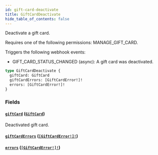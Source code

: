 ```yaml
---
id: gift-card-deactivate
title: GiftCardDeactivate
hide_table_of_contents: false
---
```


Deactivate a gift card.

Requires one of the following permissions: MANAGE_GIFT_CARD.

Triggers the following webhook events:

- GIFT_CARD_STATUS_CHANGED (async): A gift card was deactivated.

```graphql
type GiftCardDeactivate {
  giftCard: GiftCard
  giftCardErrors: [GiftCardError!]!
  errors: [GiftCardError!]!
}
```

### Fields

#### [`giftCard`](#) ([`GiftCard`](../../../developer/api-reference/objects/gift-card))

Deactivated gift card.

#### [`giftCardErrors`](#) ([`[GiftCardError!]!`](../../../developer/api-reference/objects/gift-card-error))

#### [`errors`](#) ([`[GiftCardError!]!`](../../../developer/api-reference/objects/gift-card-error))
